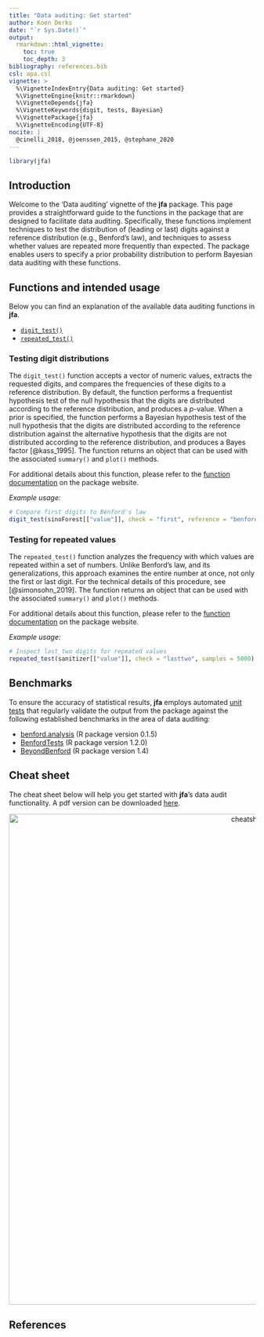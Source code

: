 ```yaml
---
title: "Data auditing: Get started"
author: Koen Derks
date: "`r Sys.Date()`"
output: 
  rmarkdown::html_vignette:
    toc: true
    toc_depth: 3
bibliography: references.bib
csl: apa.csl
vignette: >
  %\VignetteIndexEntry{Data auditing: Get started}
  %\VignetteEngine{knitr::rmarkdown}
  %\VignetteDepends{jfa}
  %\VignetteKeywords{digit, tests, Bayesian}
  %\VignettePackage{jfa}
  %\VignetteEncoding{UTF-8}
nocite: |
  @cinelli_2018, @joenssen_2015, @stephane_2020
---
```


```r
library(jfa)
```

## Introduction

Welcome to the 'Data auditing' vignette of the **jfa** package. This page
provides a straightforward guide to the functions in the package that are
designed to facilitate data auditing. Specifically, these functions implement
techniques to test the distribution of (leading or last) digits against a
reference distribution (e.g., Benford's law), and techniques to assess whether
values are repeated more frequently than expected. The package enables users to
specify a prior probability distribution to perform Bayesian data auditing with
these functions.

## Functions and intended usage

Below you can find an explanation of the available data auditing functions in
**jfa**.

- [`digit_test()`](#testing-digit-distributions)
- [`repeated_test()`](#testing-for-repeated-values)

### Testing digit distributions

The `digit_test()` function accepts a vector of numeric values, extracts the
requested digits, and compares the frequencies of these digits to a reference
distribution. By default, the function performs a frequentist hypothesis test of
the null hypothesis that the digits are distributed according to the reference
distribution, and produces a *p*-value. When a prior is specified, the function
performs a Bayesian hypothesis test of the null hypothesis that the digits are
distributed according to the reference distribution against the alternative
hypothesis that the digits are not distributed according to the reference
distribution, and produces a Bayes factor [@kass_1995]. The function returns an
object that can be used with the associated `summary()` and `plot()` methods.

For additional details about this function, please refer to the
[function documentation](https://koenderks.github.io/jfa/reference/digit_test.html)
on the package website.

*Example usage:*

```r
# Compare first digits to Benford's law
digit_test(sinoForest[["value"]], check = "first", reference = "benford")
```

### Testing for repeated values

The `repeated_test()` function analyzes the frequency with which values are
repeated within a set of numbers. Unlike Benford's law, and its generalizations,
this approach examines the entire number at once, not only the first or last
digit. For the technical details of this procedure, see [@simonsohn_2019]. The
function returns an object that can be used with the associated `summary()` and
`plot()` methods.

For additional details about this function, please refer to the
[function documentation](https://koenderks.github.io/jfa/reference/repeated_test.html)
on the package website.

*Example usage:*

```r
# Inspect last two digits for repeated values
repeated_test(sanitizer[["value"]], check = "lasttwo", samples = 5000)
```

## Benchmarks

To ensure the accuracy of statistical results, **jfa** employs automated
[unit tests](https://github.com/koenderks/jfa/tree/development/tests/testthat)
that regularly validate the output from the package against the following
established benchmarks in the area of data auditing:

- [benford.analysis](https://cran.r-project.org/package=benford.analysis) (R package version 0.1.5)
- [BenfordTests](https://cran.r-project.org/package=BenfordTests) (R package version 1.2.0)
- [BeyondBenford](https://cran.r-project.org/package=BeyondBenford) (R package version 1.4)

## Cheat sheet

The cheat sheet below will help you get started with **jfa**'s data audit
functionality. A pdf version can be downloaded [here](https://github.com/koenderks/jfa/raw/development/man/figures/cheatsheet/cheatsheet-data.pdf).

<p align='center'><img src='cheatsheet-data.png' alt='cheatsheet-data' width='1000'></p>

## References
<div id="refs"></div>
